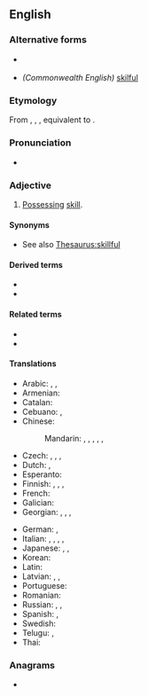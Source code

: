 ==English==

===Alternative forms===
* {{l|en|skilfull}} {{qualifier|obsolete}}
* ''(Commonwealth English)'' [[skilful]]

===Etymology===
From {{etyl|enm|en}} {{m|enm|skilful}}, {{m|enm|skylfull}}, {{m|snm|scelvol}}, equivalent to {{suffix|skill|ful|lang=en|nocat=1}}.

===Pronunciation===
* {{IPA|/skɪl.fəl/|[skɪɫ.fəɫ]|lang=en}}

===Adjective===
{{en-adj}}

# [[possess|Possessing]] [[skill]].

====Synonyms====
* See also [[Thesaurus:skillful]]

====Derived terms====
* {{l|en|skillfully}}
* {{l|en|skillfulness}}

====Related terms====
* {{l|en|skill}}
* {{l|en|skilled}}

====Translations====
{{trans-top|possessing skill}}
* Arabic: {{t|ar|مَاهِر}}, {{t|ar|حَاذِق}}, {{t+|ar|بَارِع}}
* Armenian: {{t+|hy|ճարտար}}
* Catalan: {{t+|ca|hàbil|m|f}}
* Cebuano: {{t|ceb|maayo}}, {{t|ceb|hanas}}
* Chinese:
*: Mandarin: {{t+|cmn|熟練|sc=Hani}}, {{t+|cmn|熟练|tr=shúliàn|sc=Hani}}, {{t+|cmn|嫻熟|sc=Hani}}, {{t+|cmn|娴熟|tr=xiánshú|sc=Hani}}, {{t+|cmn|擅長|sc=Hani}}, {{t+|cmn|擅长|tr=shàncháng|sc=Hani}}
* Czech: {{t+|cs|dovedný}}, {{t+|cs|obratný}}, {{t|cs|zručný}}, {{t+|cs|šikovný}}
* Dutch: {{t+|nl|bedreven}}, {{t+|nl|vaardig}}
* Esperanto: {{t|eo|lerta}}
* Finnish: {{t+|fi|taitava}}, {{t+|fi|taidokas}}, {{t+|fi|lahjakas}}, {{t+|fi|etevä}}
* French: {{t+|fr|habile}}
* Galician: {{t|gl|xeitoso|m}}
* Georgian: {{t|ka|მოხერხებული}}, {{t|ka|მარჯვე}}, {{t|ka|გაწაფული}}, {{t|ka|ოსტატური}}
{{trans-mid}}
* German: {{t+|de|geschickt}}, {{t+|de|gewandt}}
* Italian: {{t+|it|esperto}}, {{t+|it|destro}}, {{t+|it|provetto}}, {{t+|it|abile}}, {{t+|it|pratico}}
* Japanese: {{t+|ja|上手|tr=じょうず, jōzu}}, {{t+|ja|得意|tr=とくい, tokui}}, {{t+|ja|熟練|tr=じゅくれん, jukuren}}
* Korean: {{t+|ko|잘하다}}
* Latin: {{t|la|perītus}}
* Latvian: {{t|lv|veikls}}, {{t|lv|izdarīgs}}, {{t|lv|izmanīgs}}
* Portuguese: {{t+|pt|talentoso}}
* Romanian: {{t+|ro|priceput|m}}
* Russian: {{t+|ru|иску́сный}}, {{t+|ru|уме́лый}}, {{qualifier|dexterous}} {{t+|ru|ло́вкий}}
* Spanish: {{t+|es|ducho}}, {{t+|es|hábil}}
* Swedish: {{t+|sv|skicklig}}
* Telugu: {{t|te|ఆరితేరిన|tr=aaritaerina}}, {{t|te|చేయితిరిగిన|tr=chaeyitirigina}}
* Thai: {{t+|th|เก่ง}}
{{trans-bottom}}

===Anagrams===
* {{anagrams|en|skilfull}}